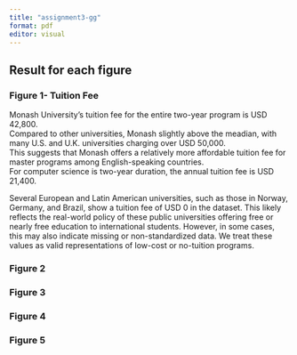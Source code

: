 ```yaml
---
title: "assignment3-gg"
format: pdf
editor: visual
---
```


## Result for each figure

### Figure 1- Tuition Fee

Monash University's tuition fee for the entire two-year program is USD 42,800.  
Compared to other universities, Monash slightly above the meadian, with many U.S. and U.K. universities charging over USD 50,000.  
This suggests that Monash offers a relatively more affordable tuition fee for master programs among English-speaking countries.  
For computer science is two-year duration, the annual tuition fee is USD 21,400.

Several European and Latin American universities, such as those in Norway, Germany, and Brazil, show a tuition fee of USD 0 in the dataset. This likely reflects the real-world policy of these public universities offering free or nearly free education to international students. However, in some cases, this may also indicate missing or non-standardized data. We treat these values as valid representations of low-cost or no-tuition programs.

### Figure 2

### Figure 3

### Figure 4

### Figure 5